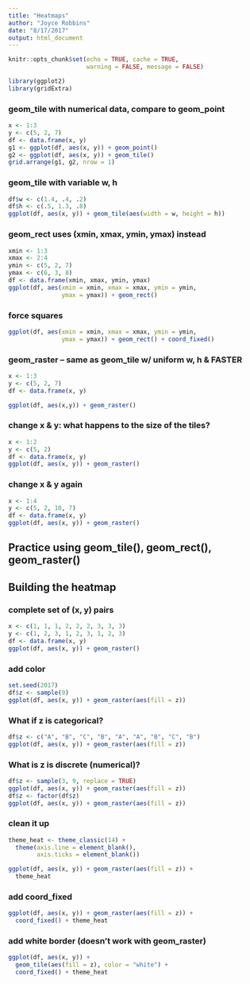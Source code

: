 ```yaml
---
title: "Heatmaps"
author: "Joyce Robbins"
date: "8/17/2017"
output: html_document
---
```

```r
knitr::opts_chunk$set(echo = TRUE, cache = TRUE, 
                      warning = FALSE, message = FALSE)
```


```r
library(ggplot2)
library(gridExtra)
```

### geom_tile with numerical data, compare to geom_point  
```r
x <- 1:3
y <- c(5, 2, 7)
df <- data.frame(x, y)
g1 <- ggplot(df, aes(x, y)) + geom_point()
g2 <- ggplot(df, aes(x, y)) + geom_tile()
grid.arrange(g1, g2, nrow = 1)
```

### geom_tile with variable w, h
```r
df$w <- c(1.4, .4, .2)
df$h <- c(.5, 1.3, .8)
ggplot(df, aes(x, y)) + geom_tile(aes(width = w, height = h))
```

### geom_rect uses (xmin, xmax, ymin, ymax) instead
```r
xmin <- 1:3
xmax <- 2:4
ymin <- c(5, 2, 7)
ymax <- c(6, 3, 8)
df <- data.frame(xmin, xmax, ymin, ymax)
ggplot(df, aes(xmin = xmin, xmax = xmax, ymin = ymin,
               ymax = ymax)) + geom_rect()


```

### force squares
```r
ggplot(df, aes(xmin = xmin, xmax = xmax, ymin = ymin,
               ymax = ymax)) + geom_rect() + coord_fixed()
```

### geom_raster -- same as geom_tile w/ uniform w, h & FASTER
```r
x <- 1:3
y <- c(5, 2, 7)
df <- data.frame(x, y)

ggplot(df, aes(x,y)) + geom_raster()
```

### change x & y: what happens to the size of the tiles?
```r
x <- 1:2
y <- c(5, 2)
df <- data.frame(x, y)
ggplot(df, aes(x, y)) + geom_raster()
```

### change x & y again
```r
x <- 1:4
y <- c(5, 2, 10, 7)
df <- data.frame(x, y)
ggplot(df, aes(x, y)) + geom_raster()
```

## Practice using geom_tile(), geom_rect(), geom_raster()

## Building the heatmap

### complete set of (x, y) pairs
```r
x <- c(1, 1, 1, 2, 2, 2, 3, 3, 3)
y <- c(1, 2, 3, 1, 2, 3, 1, 2, 3)
df <- data.frame(x, y)
ggplot(df, aes(x, y)) + geom_raster()
```

### add color
```r
set.seed(2017)
df$z <- sample(9)
ggplot(df, aes(x, y)) + geom_raster(aes(fill = z))
```

### What if z is categorical?
```r
df$z <- c("A", "B", "C", "B", "A", "A", "B", "C", "B")
ggplot(df, aes(x, y)) + geom_raster(aes(fill = z))
```

### What is z is discrete (numerical)?
```r
df$z <- sample(3, 9, replace = TRUE)
ggplot(df, aes(x, y)) + geom_raster(aes(fill = z))
df$z <- factor(df$z)
ggplot(df, aes(x, y)) + geom_raster(aes(fill = z))

```

### clean it up
```r
theme_heat <- theme_classic(14) +
  theme(axis.line = element_blank(),
        axis.ticks = element_blank())

ggplot(df, aes(x, y)) + geom_raster(aes(fill = z)) + 
  theme_heat
```

### add coord_fixed
```r
ggplot(df, aes(x, y)) + geom_raster(aes(fill = z)) + 
  coord_fixed() + theme_heat
```

### add white border (doesn't work with geom_raster)  

```r
ggplot(df, aes(x, y)) + 
  geom_tile(aes(fill = z), color = "white") + 
  coord_fixed() + theme_heat
```
